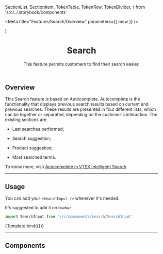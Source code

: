   SectionList,
  SectionItem,
  TokenTable,
  TokenRow,
  TokenDivider,
} from 'src/../.storybook/components'

<Meta title="Features/Search/Overview" parameters={{ msw }} />

  <div
    style={{
      maxWidth: '600px',
      height: '400px',
      margin: '0 auto',
      padding: '0 16px',
      background: 'white',
    }}
  >
    <SearchInput {...props} />
  </div>
)

<header>

# Search

This feature permits customers to find their search easier.

</header>

## Overview

This Search feature is based on Autocomplete.
Autocomplete is the functionality that displays previous search results based on current and previous searches. These results are presented in four
different lists, which can be together or separated, depending on the customer's interaction. The existing sections are:

- Last searches performed;

- Search suggestion;

- Product suggestion;

- Most searched terms.

To know more, visit [Autocomplete in VTEX Intelligent Search](https://help.vtex.com/tracks/vtex-intelligent-search--19wrbB7nEQcmwzDPl1l4Cb/4gXFsEWjF7QF7UtI2GAvhL).

---

## Usage

You can add your `<SearchInput />` whenever it's needed.

It's suggested to add it on `Navbar`.

```jsx
import SearchInput from 'src/components/search/SearchInput'
```

<Canvas>
  <Story
    name="Overview"
    parameters={{
      backgrounds: { default: 'dark' },
      msw,
    }}
    args={{
      products,
    }}
  >
    {Template.bind({})}
  </Story>
</Canvas>

<SearchSharedTokenTable />

---

## Components

<!-- {/* <SessionProvider>
  <SearchInputProvider>
    <SectionList grid="grid">
      <SectionItem
        title="SearchSuggestions"
        actionPath="../?path=/docs/features-search-searchsuggestions--default-story"
        description={
          <>
            Displays a set of navigation links that self-adapts on mobile{' '}
            or desktop screens.
          </>
        }
        containerStyle={{ overflowY: "scroll", alignItems: "flex-start" }}
      >
        <SearchSuggestions term="Ste" products={products.slice(0, 3)} terms={searchTerms} style={{ width: "100%" }} />
      </SectionItem>
      <SectionItem
        title="SearchProductCard"
        actionPath="../?path=/docs/features-search-searchproductcard--search-product-card"
        description={
          <>
            Card to show details of the product and suggestions in <code>SearchDropdown</code>.
          </>
        }
      >
        <SearchProductCard product={product} style={{ width: "100%" }} />
      </SectionItem>
      <SectionItem
        title="SearchTop"
        actionPath="../?path=/docs/features-search-searchtop--default-story"
        description={
          <>
            This section displays the most searched terms by customers.
          </>
        }
      >
        <SearchTop style={{ width: "100%" }} />
      </SectionItem>
    </SectionList>
    <SectionList grid="grid">
      <SectionItem
        title="SearchHistory"
        actionPath="../?path=/docs/features-search-searchhistory--default-story"
        description={
          <>
            Responsible for showing the latest terms searched by the user.
          </>
        }
      >
        <SearchHistory style={{ width: "100%" }} />
      </SectionItem>
      <SectionItem
        title="SearchDropdown"
        actionPath="../?path=/docs/features-search-searchdropdown--default-story"
        description={
          <>
            Combine <code>SearchHistory</code>, <code>SearchTop</code>, and <code>SearchSuggestions</code> to show all options in <code>SearchInput</code>.
          </>
        }
        containerStyle={{ display: "flex", flexDirection: "column", overflowY: "scroll", justifyContent: "start" }}
      >
        <SearchDropdown />
      </SectionItem>
      <SectionItem
        title="SearchInput"
        actionPath="../?path=/docs/features-search-searchinput--default-story"
        description={
          <>
            Responsible to receive, search and display suggestions.
          </>
        }
        containerStyle={{ overflowY: "scroll" }}
      >
        <SearchInput containerStyle={{ width: "100%" }} />
      </SectionItem>
    </SectionList>
  </SearchInputProvider>
</SessionProvider> */} -->
